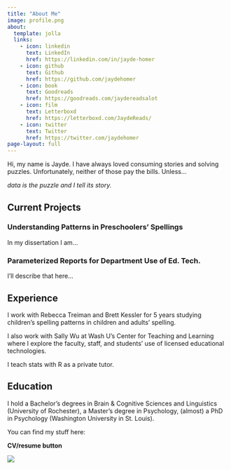 ```yaml
---
title: "About Me"
image: profile.png
about:
  template: jolla
  links:
    - icon: linkedin
      text: LinkedIn
      href: https://linkedin.com/in/jayde-homer
    - icon: github
      text: Github
      href: https://github.com/jaydehomer
    - icon: book
      text: Goodreads
      href: https://goodreads.com/jaydereadsalot
    - icon: film
      text: Letterboxd
      href: https://letterboxd.com/JaydeReads/
    - icon: twitter
      text: Twitter
      href: https://twitter.com/jaydehomer
page-layout: full 
---
```


<meta http-equiv='cache-control' content='no-cache'> 
<meta http-equiv='expires' content='0'> 
<meta http-equiv='pragma' content='no-cache'>

Hi, my name is Jayde. I have always loved consuming stories and solving puzzles. Unfortunately, neither of those pay the bills. Unless...

*data is the puzzle and I tell its story.*



## Current Projects

### Understanding Patterns in Preschoolers' Spellings

In my dissertation I am... 


### Parameterized Reports for Department Use of Ed. Tech.

I'll describe that here...

## Experience

I work with Rebecca Treiman and Brett Kessler for 5 years studying children's spelling patterns in children and adults' spelling. 

I also work with Sally Wu at Wash U's Center for Teaching and Learning where I explore the faculty, staff, and students' use of licensed educational technologies. 

I teach stats with R as a private tutor. 

## Education 

I hold a Bachelor's degrees in Brain & Cognitive Sciences and Linguistics (University of Rochester), a Master's degree in Psychology, (almost) a PhD in Psychology (Washington University in St. Louis).


You can find my stuff here: 

**CV/resume button**



![](pics/bookstorejayde.jpg)
